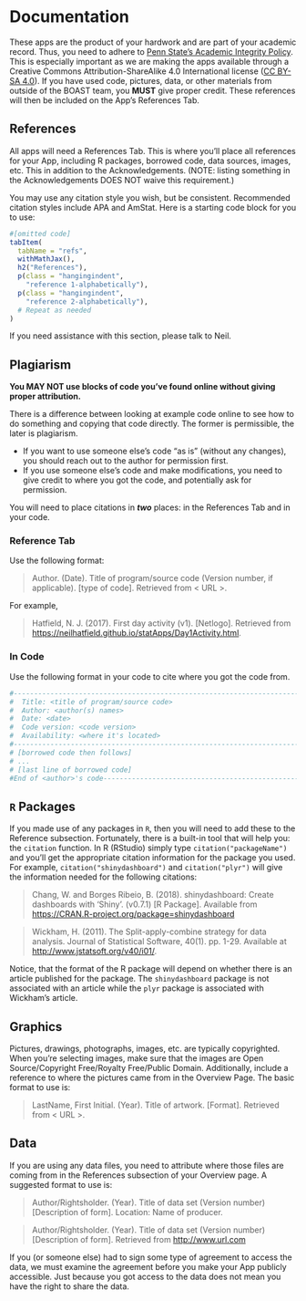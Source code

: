 # Documentation {#documentation}

These apps are the product of your hardwork and are part of your academic record. Thus, you need to adhere to [Penn State’s Academic Integrity Policy](https://undergrad.psu.edu/aappm/G-9-academic-integrity.html). This is especially important as we are making the apps available through a Creative Commons Attribution-ShareAlike 4.0 International license ([CC BY-SA 4.0](https://creativecommons.org/licenses/by-sa/4.0/)). If you have used code, pictures, data, or other materials from outside of the BOAST team, you __MUST__ give proper credit. These references will then be included on the App’s References Tab.

## References
All apps will need a References Tab. This is where you’ll place all references for your App, including R packages, borrowed code, data sources, images, etc. This in addition to the Acknowledgements. (NOTE: listing something in the Acknowledgements DOES NOT waive this requirement.)

You may use any citation style you wish, but be consistent. Recommended citation styles include APA and AmStat. Here is a starting code block for you to use:

```r
#[omitted code]
tabItem(
  tabName = "refs",
  withMathJax(),
  h2("References"),
  p(class = "hangingindent",
    "reference 1-alphabetically"),
  p(class = "hangingindent",
    "reference 2-alphabetically"),
  # Repeat as needed
)
```

If you need assistance with this section, please talk to Neil.

## Plagiarism

__You MAY NOT use blocks of code you’ve found online without giving proper attribution.__

There is a difference between looking at example code online to see how to do something and copying that code directly. The former is permissible, the later is plagiarism.

+ If you want to use someone else’s code “as is” (without any changes), you should reach out to the author for permission first.
+ If you use someone else’s code and make modifications, you need to give credit to where you got the code, and potentially ask for permission.

You will need to place citations in *__two__* places: in the References Tab and in your code.

### Reference Tab

Use the following format:

> Author. (Date). Title of program/source code (Version number, if applicable). [type of code]. Retrieved from \< URL \>.

For example,

> Hatfield, N. J. (2017). First day activity (v1). [Netlogo]. Retrieved from <https://neilhatfield.github.io/statApps/Day1Activity.html>.

### In Code

Use the following format in your code to cite where you got the code from.

```r
#-------------------------------------------------------------------------------
#  Title: <title of program/source code>
#  Author: <author(s) names>
#  Date: <date>
#  Code version: <code version>
#  Availability: <where it's located>
#-------------------------------------------------------------------------------
# [borrowed code then follows]
# ...
# [last line of borrowed code]      
#End of <author>'s code-------------------------------------------------------------------
```

## `R` Packages
If you made use of any packages in `R`, then you will need to add these to the Reference subsection. Fortunately, there is a built-in tool that will help you: the `citation` function. In R (RStudio) simply type `citation("packageName")` and you’ll get the appropriate citation information for the package you used. For example, `citation("shinydashboard")` and `citation("plyr")` will give the information needed for the following citations:

> Chang, W. and Borges Ribeio, B. (2018). shinydashboard: Create dashboards with ‘Shiny’. (v0.7.1) [R Package]. Available from <https://CRAN.R-project.org/package=shinydashboard>

> Wickham, H. (2011). The Split-apply-combine strategy for data analysis. Journal of Statistical Software, 40(1). pp. 1-29. Available at <http://www.jstatsoft.org/v40/i01/>.

Notice, that the format of the R package will depend on whether there is an article published for the package. The `shinydashboard` package is not associated with an article while the `plyr` package is associated with Wickham’s article.


## Graphics
Pictures, drawings, photographs, images, etc. are typically copyrighted. When you’re selecting images, make sure that the images are Open Source/Copyright Free/Royalty Free/Public Domain. Additionally, include a reference to where the pictures came from in the Overview Page. The basic format to use is:

> LastName, First Initial. (Year). Title of artwork. [Format]. Retrieved from \< URL \>.

## Data
If you are using any data files, you need to attribute where those files are coming from in the References subsection of your Overview page. A suggested format to use is:

>Author/Rightsholder. (Year). Title of data set (Version number) [Description of form]. Location: Name of producer.  

> Author/Rightsholder. (Year). Title of data set (Version number) [Description of form]. Retrieved from <http://www.url.com>

If you (or someone else) had to sign some type of agreement to access the data, we must examine the agreement before you make your App publicly accessible. Just because you got access to the data does not mean you have the right to share the data.

